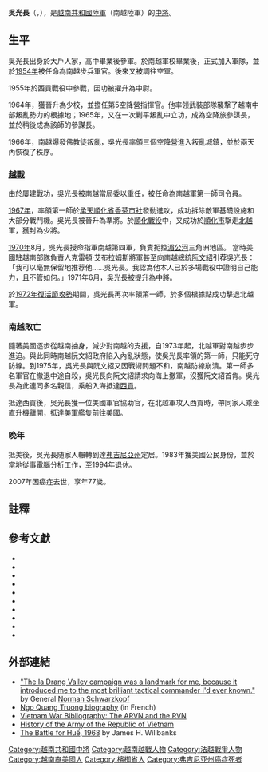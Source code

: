 {{expand|time=2013-11-12T10:09:54+00:00}}
{{Infobox military person
|name=吳光長<br>{{lang|vi|Ngô Quang Trưởng}}
|image=Lt._Gen._Ngo_Quang_Truong_(ca._1972).jpg|birth_date={{birth date|1929|12|13}}
|death_date={{Death date and age|2007|1|22|1929|12|13|df=yes}}
|birth_place=[[法屬印度支那聯邦|法屬印度支那]][[南圻|南圻]][[建和省|建和省]]（今越南[[檳椥省|檳椥省]]）
|death_place= [[美國|美國]][[維珍尼亞州|維珍尼亞州]][[福爾斯徹奇_(維珍尼亞州)|福爾斯徹奇]]
|nationality ={{flag|South Vietnam}}(1955-1975)
              {{USA}}(1976-2007)
|caption = 吳光長中將
|allegiance= [[法國陸軍|法國陸軍]]<br>[[越南國軍|越南國軍]]<br>[[越南共和國軍|越南共和國軍]]
|serviceyears=1954–1975
|rank=中將
|commands=[[越南共和國第1步兵師|第1師]]（1966－1970）<br>[[越南共和國第4軍|第4軍]]（1970－1972）<br>[[越南共和國第1軍|第1軍]]（1972－1975）
|battles={{Link-en|西貢戰役|Battle of Saigon (1955)}}、{{Link-en|佛教徒起義|Buddhist Uprising}}、[[順化戰役|順化戰役]]、[[復活節攻勢|復活節攻勢]]、[[1975年春季攻勢|1975年春季攻勢]]
}}

'''吳光長'''（{{lang-vi|'''Ngô Quang Trưởng'''}}，{{bd|1929年|12月13日|2007年|1月22日|catIdx=Ngô}}），是[[越南共和國陸軍|越南共和國陸軍]]（南越陸軍）的[[中將|中將]]。

==生平==
吳光長出身於大戶人家，高中畢業後參軍。於南越軍校畢業後，正式加入軍隊，並於[[1954年|1954年]]被任命為南越步兵軍官。後來又被調往空軍。

1955年於西貢戰役中參戰，因功被擢升為中尉。

1964年，獲晉升為少校，並擔任第5空降營指揮官。他率领武裝部隊襲撃了越南中部叛亂勢力的根據地；1965年，又在一次剿平叛亂中立功，成為空降旅參謀長，並於稍後成為該師的參謀長。

1966年，南越爆發佛教徒叛亂，吳光長率領三個空降營進入叛亂城鎮，並於兩天內恢復了秩序。

===[[越戰|越戰]]===
由於屢建戰功，吳光長被南越當局委以重任，被任命為南越軍第一師司令員。

[[1967年|1967年]]，率領第一師於[[承天順化省|承天順化省]][[香茶市社|香茶市社]]發動進攻，成功拆除敵軍基礎設施和大部分戰鬥機。吳光長被晉升為準將。於[[順化戰役|順化戰役]]中，又成功於[[順化市|順化市]]撃走[[北越|北越]]軍，獲封為少將。

[[1970年|1970年]]8月，吳光長授命指軍南越第四軍，負責扼控[[湄公河|湄公河]]三角洲地區。 當時美國駐越南部隊負責人克雷頓·艾布拉姆斯將軍甚至向南越總統[[阮文紹|阮文紹]]引荐吳光長：「我可以毫無保留地推荐他……吳光長。我認為他本人已於多場戰役中證明自己能力，且不管如何。」1971年6月，吳光長被提升為中將。

於[[1972年|1972年]][[復活節攻勢|復活節攻勢]]期間，吳光長再次率領第一師，於多個根據點成功擊退北越軍。

===南越敗亡===
隨著美國逐步從越南抽身，減少對南越的支援，自1973年起，北越軍對南越步步進迫。與此同時南越阮文紹政府陷入內亂狀態，使吳光長率領的第一師，只能死守防線。到1975年，吳光長與阮文紹又因戰術問題不和，南越防線崩潰。第一師多名軍官在撤退中途自殺，吳光長向阮文紹請求向海上撤軍，沒獲阮文紹首肯。吳光長為此連同多名親信，乘船入海抵達[[胡志明市|西貢]]。

抵達西貢後，吳光長獲一位美國軍官協助官，在北越軍攻入西貢時，帶同家人乘坐直升機離開，抵達美軍艦隻前往美國。

===晚年===
抵美後，吳光長随家人輾轉到達[[弗吉尼亞州|弗吉尼亞州]]定居。1983年獲美國公民身份，並於當地從事電腦分析工作，至1994年退休。

2007年因癌症去世，享年77歲。

==註釋==
{{reflist|2}}

==參考文獻==
{{refbegin|2}}
* {{cite book|author=[[Cao_Van_Vien|Cao Van Vien]]|title=The Final Collapse|location=Washington DC|publisher=[[United_States_Army_Center_of_Military_History|United States Army Center of Military History]]|year=1983}}
*{{cite book|author=Dougan, Clark; Fulghum, David, et al.|title=The Fall of the South|location=Boston, Massachusetts|publisher=Boston Publishing Company|year=1985|isbn=0-939526-16-6}}
* {{cite book|author=Hosmer, Stephen T.; Konrad Kellen; Jenkins, Brian M.|title=The fall of South Vietnam: statements by Vietnamese military and civilian leaders|url=https://archive.org/details/fallofsouthvietn0000hosm|location=New York City, New York|publisher=Crane, Russak|year=1980|isbn=0-8448-1345-1}}
* {{cite book|author=Isaacs, Arnold R.|title=Without Honor: Defeat in Vietnam and Cambodia|url=https://archive.org/details/withouthonordefe0000isaa|location=Baltimore, Maryland|publisher=Johns Hopkins University Press|year=1983|isbn=0-8018-3060-5}}
* {{cite book|author=Momyer, William W.|title=The Vietnamese Air Force, 1951–1975: An Analysis of its Role in Combat|location=Maxwell Air Force Base, Alabama |publisher=Air University Press|year=1975}}
* {{cite book|title=The Palace File|author=[[Nguyễn_Tiến_Hưng|Nguyen Tien Hung]]; Schecter, Jerrold L.|publisher=Harper & Row|year=1986|location=New York City, New York|isbn=0-06-015640-6}}
* {{cite book|author=Sorley, Lewis|title=A Better War: The Unexamined Victories and Final Tragedy of America's Last Years in Vietnam|location=New York City, New York|publisher=Harvest Books|year=1999|isbn=0-15-601309-6}}
* {{cite book|title=Encyclopedia of the Vietnam War: A Political, Social and Military History|first=Spencer C.|last=Tucker|year=2000|publisher=[[ABC-CLIO|ABC-CLIO]]|isbn=1-57607-040-9|location=Santa Barbara, California}}
* {{cite book|author=Wiest, Andrew A.|title=Vietnam's forgotten army: heroism and betrayal in the ARVN|publisher=New York University Press|year=2008|isbn=0-8147-9410-6|location=New York City, New York}}
* {{cite book|author=Willbanks, James H.|title=Abandoning Vietnam: How America Left and South Vietnam Lost Its War|location=Lawrence, Kansas|publisher=University of Kansas Press|year=2004|isbn=0-7006-1331-5}}
{{refend}}

==外部連結==
*[http://anhduong.net/binhluan/Jan07/GeneralNQTruong.htm "The Ia Drang Valley campaign was a landmark for me, because it introduced me to the most brilliant tactical commander I'd ever known."]{{Wayback|url=http://anhduong.net/binhluan/Jan07/GeneralNQTruong.htm |date=20070927132911 }} by General [[Norman_Schwarzkopf|Norman Schwarzkopf]]
*[https://web.archive.org/web/20041109161134/http://www.digital-info.com/luanhoan/danang/htm/danang10_12.htm Ngo Quang Truong biography] (in French)
*[https://web.archive.org/web/20041023193407/http://hubcap.clemson.edu/~eemoise/arvn.html Vietnam War Bibliography: The ARVN and the RVN]
*[https://web.archive.org/web/20070313194702/http://mcel.pacificu.edu/as/students/arvn/arvn.html History of the Army of the Republic of Vietnam]
*[https://web.archive.org/web/20041021083834/http://www-cgsc.army.mil/carl/download/csipubs/Block/chp5_Block%20by%20Block.pdf The Battle for Huế, 1968] by James H. Willbanks

{{越南共和國中將}}
{{越南共和國軍}}
{{DEFAULTSORT:Ngo}}
[[Category:越南共和國中將|Category:越南共和國中將]]
[[Category:越南越戰人物|Category:越南越戰人物]]
[[Category:法越戰爭人物|Category:法越戰爭人物]]
[[Category:越南裔美國人|Category:越南裔美國人]]
[[Category:檳椥省人|Category:檳椥省人]]
[[Category:弗吉尼亚州癌症死者|Category:弗吉尼亚州癌症死者]]